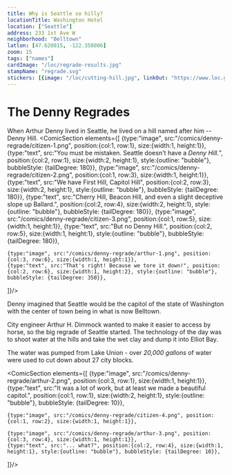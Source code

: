 ```yaml
---
title: Why is Seattle so hilly?
locationTitle: Washington Hotel
location: ["Seattle"]
address: 233 1st Ave W
neighborhood: "Belltown"
latlon: [47.620815, -122.358086]
zoom: 15
tags: ["names"]
cardImage: "/loc/regrade-results.jpg"
stampName: "regrade.svg"
stickers: [{image: "/loc/cutting-hill.jpg", linkOut: "https://www.loc.gov/item/2015646669/"},{image: "/loc/regrade-results.jpg", linkOut: "https://www.loc.gov/item/2024693820/"},{image: "/comics/denny-regrade/arthur-3.png"},]
---
```



# The Denny Regrades

When Arthur Denny lived in Seattle, he lived on a hill named after him -- Denny Hill. 
<ComicSection elements={[
    {type:"image", src:"/comics/denny-regrade/citizen-1.png", position:{col:1, row:1}, size:{width:1, height:1}},
    {type:"text", src:"You must be mistaken. Seattle doesn't have a *Denny Hill.*", position:{col:2, row:1}, size:{width:2, height:1}, style:{outline: "bubble"}, bubbleStyle: {tailDegree: 180}},
    {type:"image", src:"/comics/denny-regrade/citizen-2.png", position:{col:1, row:3}, size:{width:1, height:1}},
    {type:"text", src:"We have First Hill, Capitol Hill", position:{col:2, row:3}, size:{width:2, height:1}, style:{outline: "bubble"}, bubbleStyle: {tailDegree: 180}},
    {type:"text", src:"Cherry Hill, Beacon Hill, and even a slight deceptive slope up Ballard.", position:{col:2, row:4}, size:{width:2, height:1}, style:{outline: "bubble"}, bubbleStyle: {tailDegree: 180}},
    {type:"image", src:"/comics/denny-regrade/citizen-3.png", position:{col:1, row:5}, size:{width:1, height:1}},
    {type:"text", src:"But no Denny Hill.", position:{col:2, row:5}, size:{width:1, height:1}, style:{outline: "bubble"}, bubbleStyle: {tailDegree: 180}},

    {type:"image", src:"/comics/denny-regrade/arthur-1.png", position:{col:3, row:6}, size:{width:1, height:1}},
    {type:"text", src:"That's right! Because we tore it down!", position:{col:2, row:6}, size:{width:1, height:2}, style:{outline: "bubble"}, bubbleStyle: {tailDegree: 350}},

]}/> 


<LOCItem
    type="pnp"
    linkOut="https://www.loc.gov/item/2015646669/"
    image="/loc/cutting-hill.jpg"
    caption="Cutting down a hill with a powerful jet of water"/>

Denny imagined that Seattle would be the capitol of the state of Washington with the center of town being in what is now Belltown.

City engineer Arthur H. Dimmock wanted to make it easier to access by horse, so the big regrade of Seattle started. The technology of the day was to shoot water at the hills and take the wet clay and dump it into Elliot Bay.

The water was pumped from Lake Union - over *20,000 gallons* of water were used to cut down about 27 city blocks.

<LOCItem
    type="pnp"
    image="/loc/regrade-results.jpg"
    linkOut="https://www.loc.gov/item/2024693820/"
    caption="The Washington Hotel, where Theodore Roosevelt stayed when he visited Seattle"/>


<ComicSection elements={[
    {type:"image", src:"/comics/denny-regrade/arthur-2.png", position:{col:3, row:1}, size:{width:1, height:1}},
    {type:"text", src:"It was a lot of work, but at least we made a beautiful capitol.", position:{col:1, row:1}, size:{width:2, height:1}, style:{outline: "bubble"}, bubbleStyle: {tailDegree: 10}},

    {type:"image", src:"/comics/denny-regrade/citizen-4.png", position:{col:1, row:2}, size:{width:1, height:1}},

    {type:"image", src:"/comics/denny-regrade/arthur-3.png", position:{col:3, row:4}, size:{width:1, height:1}},
    {type:"text", src:"... what?", position:{col:2, row:4}, size:{width:1, height:1}, style:{outline: "bubble"}, bubbleStyle: {tailDegree: 10}},
]}/>